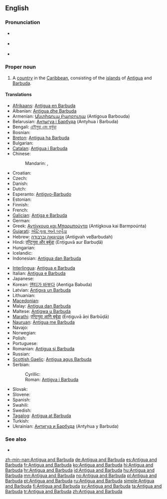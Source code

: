 ==English==
{{wikipedia}}

===Pronunciation===
* {{a|UK}} {{IPA|/ænˌtiː.ɡə ænd bɑːˈbjuː.də/}}
* {{a|US}} {{IPA|/ænˌti.ɡwə ænd bɑɹˈbju.də/}}
* {{audio|en-us-Antigua and Barbuda.ogg|Audio (US)}}

===Proper noun===
{{en-proper noun|head=[[Antigua]] [[and]] [[Barbuda]]}}

# A [[country]] in the [[Caribbean]], consisting of the [[island]]s of [[Antigua]] and [[Barbuda]].

====Translations====
{{trans-top|Country}}
* [[Afrikaans]]: [[Antigua en Barbuda]]
* Albanian: [[Antigua dhe Barbuda]]
* Armenian: [[Անտիգուա Բարբուդա]] (Antigoua Barbouda)
* Belarusian: [[Антыгуа і Барбуда]] (Antyhua i Barbuda)
* Bengali: [[এন্টিগুয়া এবং বার্বুডা]]
* Bosnian: {{t-|bs|Antigva i Barbuda|f}}
* [[Breton]]: [[Antigua ha Barbuda]]
* Bulgarian: {{t-|bg|Антигуа и Барбуда|tr=Antigua i Barbuda}}
* [[Catalan]]: [[Antigua i Barbuda]]
* Chinese:
*: Mandarin: {{t-|cmn|安提瓜島和巴布達|sc=Hani}}, {{t-|cmn|安提瓜岛和巴布达|tr=Āntíguā hé Bābùdá|sc=Hani}}
* Croatian: {{t+|hr|Antigva i Barbuda}}
* Czech: {{t+|cs|Antigua a Barbuda}}
* Danish: {{t-|da|Antigua og Barbuda}}
* Dutch: {{t+|nl|Antigua en Barbuda}}
* Esperanto: [[Antigvo-Barbudo]]
* Estonian: {{t+|et|Antigua ja Barbuda}}
* Finnish: {{t+|fi|Antigua ja Barbuda}}
* French: {{t+|fr|Antigua-et-Barbuda}}
* [[Galician]]: [[Antiga e Barbuda]]
* German: {{t+|de|Antigua und Barbuda|n}}
* Greek: [[Αντίγκουα και Μπαρμπούντα]] (Antígkoua kai Barmpoúnta) {{f}}
* [[Gujarati]]: [[એંટિગુવા અને બર્બુડા]]
* Hebrew: [[אנטיגואה וברבודה]] (Antigvah veBarbudah)
* Hindi: [[एन्टिगुवा और बर्बुडा]] (Enṭiguvā aur Barbuḍā)
* Hungarian: {{t+|hu|Antigua és Barbuda}}
* Icelandic: {{t|is|Antígva og Barbúda}}
* Indonesian: [[Antigua dan Barbuda]]
{{trans-mid}}
* [[Interlingua]]: [[Antigua e Barbuda]]
* Italian: [[Antigua e Barbuda]]
* Japanese: {{t-|ja|アンティグア・バーブーダ|tr=Antigua Bābūda}}
* Korean: [[앤티가 바부다]] (Aentiga Babuda)
* Latvian: [[Antigva un Barbuda]]
* Lithuanian: {{t+|lt|Antigva ir Barbuda|xs=Lithuanian}}
* [[Macedonian]]: {{t|mk|Антигва и Барбуда|f|tr=Antígva i Barbúda}}
* Malay: [[Antigua dan Barbuda]]
* Maltese: [[Antigwa u Barbuda]]
* [[Marathi]]: [[एन्टिगुवा आणि बर्बूडा]] (Enṭiguvā āṇi Barbūḍā)
* [[Nauruan]]: [[Antigua me Barbuda]]
* Navajo: {{tø|nv|Antíígwa dóó Hashkʼaan Bikéyah Yázhí}}
* Norwegian: {{t+|no|Antigua og Barbuda}}
* Polish: {{t+|pl|Antigua i Barbuda|f}}
* Portuguese: {{t+|pt|Antígua e Barbuda}}
* Romanian: [[Antigua și Barbuda]] {{f}}
* Russian: {{t-|ru|Антигуа и Барбуда|tr=Antigua i Barbuda}}
* [[Scottish Gaelic]]: [[Antigua agus Barbuda]]
* Serbian:
*: Cyrillic: {{t|sr|Антигва и Барбуда|sc=Cyrl}}
*: Roman: [[Antigva i Barbuda]]
* Slovak: {{t-|sk|Antigua a Barbuda}}
* Slovene: {{t+|sl|Antigva in Barbuda}}
* Spanish: {{t+|es|Antigua y Barbuda}}
* Swahili: {{t|sw|Antigua na Barbuda}}
* Swedish: {{t+|sv|Antigua och Barbuda}}
* [[Tagalog]]: [[Antigua at Barbuda]]
* Turkish: {{t+|tr|Antigua ve Barbuda}}
* Ukrainian: [[Антигуа и Барбуда]] (Antyhua y Barbuda)
{{trans-bottom}}

===See also===
* {{list|en|countries}}

[[zh-min-nan:Antigua and Barbuda]]
[[de:Antigua and Barbuda]]
[[es:Antigua and Barbuda]]
[[fr:Antigua and Barbuda]]
[[ko:Antigua and Barbuda]]
[[hi:Antigua and Barbuda]]
[[hr:Antigua and Barbuda]]
[[id:Antigua and Barbuda]]
[[hu:Antigua and Barbuda]]
[[mn:Antigua and Barbuda]]
[[no:Antigua and Barbuda]]
[[pl:Antigua and Barbuda]]
[[pt:Antigua and Barbuda]]
[[ru:Antigua and Barbuda]]
[[simple:Antigua and Barbuda]]
[[fi:Antigua and Barbuda]]
[[sv:Antigua and Barbuda]]
[[ta:Antigua and Barbuda]]
[[tr:Antigua and Barbuda]]
[[zh:Antigua and Barbuda]]